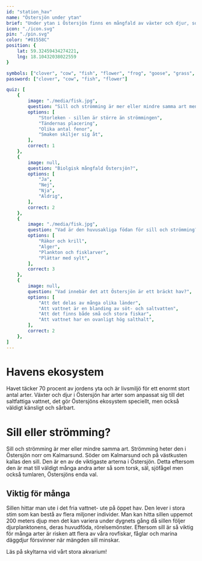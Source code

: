 ```yaml
---
id: "station_hav"
name: "Östersjön under ytan"
brief: "Under ytan i Östersjön finns en mångfald av växter och djur, som tillsammans utgör byggstenarna i havets marina ekosystem."
icon: "./icon.svg"
pin: "./pin.svg"
color: "#01558C"
position: {
    lat: 59.32459434274221,
    lng: 18.10432038022559
}

symbols: ["clover", "cow", "fish", "flower", "frog", "goose", "grass", "leaf", "woods"]
password: ["clover", "cow", "fish", "flower"]

quiz: [
    {
        image: "./media/fisk.jpg",
        question: "Sill och strömming är mer eller mindre samma art men det finns en huvudsaklig skillnad - vilken?",
        options: [
            "Storleken - sillen är större än strömmingen",
            "Tändernas placering",
            "Olika antal fenor",
            "Smaken skiljer sig åt",
        ],
        correct: 1
    },
    {
        image: null,
        question: "Biolgisk mångfald Östersjön?",
        options: [
            "Ja",
            "Nej",
            "Nja",
            "Aldrig",
        ],
        correct: 2
    },
    {
        image: "./media/fisk.jpg",
        question: "Vad är den huvusakliga födan för sill och strömming?",
        options: [
            "Räkor och krill",
            "Alger",
            "Plankton och fisklarver",
            "Plättar med sylt",
        ],
        correct: 3
    },
    {
        image: null,
        question: "Vad innebär det att Östersjön är ett bräckt hav?",
        options: [
            "Att det delas av många olika länder",
            "Att vattnet är en blanding av söt- och saltvatten",
            "Att det finns både små och stora fiskar",
            "Att vattnet har en ovanligt hög salthalt",
        ],
        correct: 2
    },
]
---
```


# Havens ekosystem
Havet täcker 70 procent av jordens yta och är livsmiljö för ett enormt stort antal arter. Växter och djur i Östersjön har arter som anpassat sig till det saltfattiga vattnet, det gör Östersjöns ekosystem speciellt, men också väldigt känsligt och sårbart.

# Sill eller strömming?
Sill och strömming är mer eller mindre samma art. Strömming heter den i Östersjön norr om Kalmarsund. Söder om Kalmarsund och på västkusten kallas den sill. Den är en av de viktigaste arterna i Östersjön. Detta eftersom den är mat till väldigt många andra arter så som torsk, säl, sjöfågel men också tumlaren, Östersjöns enda val. 

## Viktig för många
Sillen hittar man ute i det fria vattnet- ute på öppet hav. Den lever i stora stim som kan bestå av flera miljoner individer. Man kan hitta sillen uppemot 200 meters djup men det kan variera under dygnets gång då sillen följer djurplanktonens, deras huvudföda, rörelsemönster. Eftersom sill är så viktig för många arter är risken att flera av våra rovfiskar, fåglar och marina däggdjur försvinner när mängden sill minskar.

Läs på skyltarna vid vårt stora akvarium!
